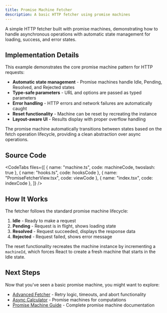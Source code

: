 ```yaml
---
title: Promise Machine Fetcher
description: A basic HTTP fetcher using promise machines
---
```



A simple HTTP fetcher built with promise machines, demonstrating how to handle asynchronous operations with automatic state management for loading, success, and error states.

<div className="not-content">
  <PromiseFetcherExample client:visible />
</div>

## Implementation Details

This example demonstrates the core promise machine pattern for HTTP requests:

- **Automatic state management** - Promise machines handle Idle, Pending, Resolved, and Rejected states
- **Type-safe parameters** - URL and options are passed as typed parameters
- **Error handling** - HTTP errors and network failures are automatically caught
- **Reset functionality** - Machine can be reset by recreating the instance
- **Layout-aware UI** - Results display with proper overflow handling

The promise machine automatically transitions between states based on the fetch operation lifecycle, providing a clean abstraction over async operations.

## Source Code

<CodeTabs
  files={[
    { name: "machine.ts", code: machineCode, twoslash: true },
    { name: "hooks.ts", code: hooksCode },
    { name: "PromiseFetcherView.tsx", code: viewCode },
    { name: "index.tsx", code: indexCode },
  ]}
/>

## How It Works

The fetcher follows the standard promise machine lifecycle:

1. **Idle** - Ready to make a request
2. **Pending** - Request is in flight, shows loading state
3. **Resolved** - Request succeeded, displays the response data
4. **Rejected** - Request failed, shows error message

The reset functionality recreates the machine instance by incrementing a `machineId`, which forces React to create a fresh machine that starts in the Idle state.

## Next Steps

Now that you've seen a basic promise machine, you might want to explore:

- [Advanced Fetcher](/examples/fetcher-advanced) - Retry logic, timeouts, and abort functionality
- [Async Calculator](/examples/async-calculator) - Promise machines for computations
- [Promise Machine Guide](/guides/promises) - Complete promise machine documentation
